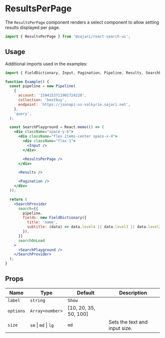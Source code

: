 
<SEO
  title="ResultsPerPage"
  description="The ResultsPerPage component renders a select component to allow setting results displayed per page."
/>

# ResultsPerPage

The `ResultsPerPage` component renders a select component to allow setting results displayed per page.

```js
import { ResultsPerPage } from '@sajari/react-search-ui';
```

## Usage

Additional imports used in the examples:

```js
import { FieldDictionary, Input, Pagination, Pipeline, Results, SearchProvider } from '@sajari/react-search-ui';
```

```jsx
function Example() {
  const pipeline = new Pipeline(
    {
      account: '1594153711901724220',
      collection: 'bestbuy',
      endpoint: 'https://jsonapi-us-valkyrie.sajari.net',
    },
    'query',
  );

  const SearchPlayground = React.memo(() => (
    <div className="space-y-6">
      <div className="flex items-center space-x-4">
        <div className="flex-1">
          <Input />
        </div>

        <ResultsPerPage />
      </div>

      <Results />

      <Pagination />
    </div>
  ));

  return (
    <SearchProvider
      search={{
        pipeline,
        fields: new FieldDictionary({
          title: 'name',
          subtitle: (data) => data.level4 || data.level3 || data.level2 || data.level1 || data.brand,
        }),
      }}
      searchOnLoad
    >
      <SearchPlayground />
    </SearchProvider>
  );
}
```

## Props

| Name      | Type                 | Default               | Description                   |
| --------- | -------------------- | --------------------- | ----------------------------- |
| `label`   | `string`             | `Show`                |                               |
| `options` | `Array<number>`      | [10, 20, 35, 50, 100] |                               |
| `size`    | `sm` \| `md` \| `lg` | `md`                  | Sets the text and input size. |
